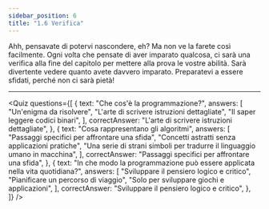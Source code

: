 ```yaml
---
sidebar_position: 6
title: "1.6 Verifica"
---
```


Ahh, pensavate di potervi nascondere, eh? Ma non ve la farete così facilmente. Ogni volta che pensate di aver imparato qualcosa, ci sarà una verifica alla fine del capitolo per mettere alla prova le vostre abilità.
Sarà divertente vedere quanto avete davvero imparato. Preparatevi a essere sfidati, perché non ci sarà pietà!

***

<Quiz
  questions={[
    {
      text: "Che cos'è la programmazione?",
      answers: [
        "Un'enigma da risolvere", 
        "L'arte di scrivere istruzioni dettagliate", 
        "Il saper leggere codici binari", 
      ],
      correctAnswer: "L'arte di scrivere istruzioni dettagliate",
    },
    {
      text: "Cosa rappresentano gli algoritmi",
      answers: [
        "Passaggi specifici per affrontare una sfida", 
        "Concetti astratti senza applicazioni pratiche", 
        "Una serie di strani simboli per tradurre il linguaggio umano in macchina", 
      ],
      correctAnswer: "Passaggi specifici per affrontare una sfida",
    },
    {
      text: "In che modo la programmazione può essere applicata nella vita quotidiana?",
      answers: [
        "Sviluppare il pensiero logico e critico", 
        "Pianificare un percorso di viaggio", 
        "Solo per sviluppare giochi e applicazioni", 
      ],
      correctAnswer: "Sviluppare il pensiero logico e critico",
    },    
  ]}
/>

